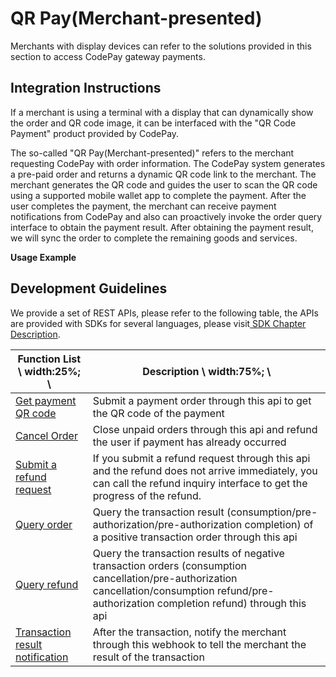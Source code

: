 
# QR Pay(Merchant-presented)

Merchants with display devices can refer to the solutions provided in this section to access CodePay gateway payments.

## Integration Instructions

If a merchant is using a terminal with a display that can dynamically show the order and QR code image, it can be interfaced with the "QR Code Payment" product provided by CodePay.

The so-called "QR Pay(Merchant-presented)" refers to the merchant requesting CodePay with order information. The CodePay system generates a pre-paid order and returns a dynamic QR code link to the merchant. The merchant generates the QR code and guides the user to scan the QR code using a supported mobile wallet app to complete the payment. After the user completes the payment, the merchant can receive payment notifications from CodePay and also can proactively invoke the order query interface to obtain the payment result. After obtaining the payment result, we will sync the order to complete the remaining goods and services.

**Usage Example**

<ImageZoom src={qrPayFlowImg} />

## Development Guidelines

We provide a set of REST APIs, please refer to the following table, the APIs are provided with SDKs for several languages, please visit<a href="PaymentGatewaySDKSamples"> SDK Chapter Description</a>.

| Function List \ width:25%; \\ | Description \ width:75%; \\ |
| --- | --- |
| <a href="./CloudAPI#tag/QR-Code-Payment/paths/~1api~1entry~1cscanbpaygetqrcode/post" target="_blank">Get payment QR code</a> | Submit a payment order through this api to get the QR code of the payment |
| <a href="./CloudAPI#tag/Public-API/paths/~1api~1entry~1orderrevoker/post" target="_blank">Cancel Order</a> | Close unpaid orders through this api and refund the user if payment has already occurred |
| <a href="./CloudAPI#tag/Public-API/paths/~1api~1entry~1orderrefundsubmit/post" target="_blank">Submit a refund request</a> | If you submit a refund request through this api and the refund does not arrive immediately, you can call the refund inquiry interface to get the progress of the refund. |
| <a href="./CloudAPI#tag/Public-API/paths/~1api~1entry~1orderquery/post" target="_blank">Query order</a> | Query the transaction result (consumption/pre-authorization/pre-authorization completion) of a positive transaction order through this api |
| <a href="./CloudAPI#tag/Public-API/paths/~1api~1entry~1orderrefundquery/post" target="_blank">Query refund</a> | Query the transaction results of negative transaction orders (consumption cancellation/pre-authorization cancellation/consumption refund/pre-authorization completion refund) through this api |
| <a href="./CloudAPI#tag/Public-API/paths/~1%7Bmerchant_website%7D/post" target="_blank">Transaction result notification</a> | After the transaction, notify the merchant through this webhook to tell the merchant the result of the transaction |
